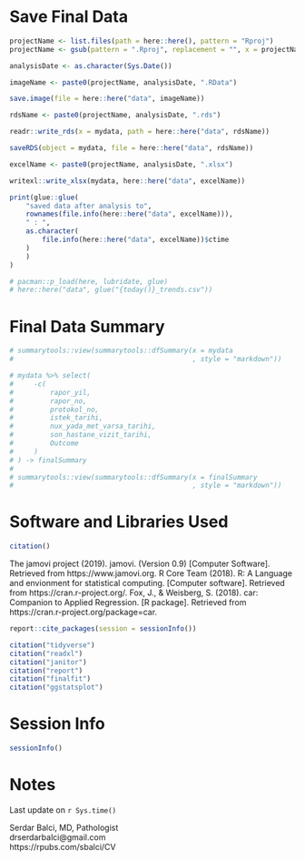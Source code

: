 
# Save Final Data  {.appendix}  

```r

projectName <- list.files(path = here::here(), pattern = "Rproj")
projectName <- gsub(pattern = ".Rproj", replacement = "", x = projectName)

analysisDate <- as.character(Sys.Date())

imageName <- paste0(projectName, analysisDate, ".RData")

save.image(file = here::here("data", imageName))

rdsName <- paste0(projectName, analysisDate, ".rds")

readr::write_rds(x = mydata, path = here::here("data", rdsName))

saveRDS(object = mydata, file = here::here("data", rdsName))

excelName <- paste0(projectName, analysisDate, ".xlsx")

writexl::write_xlsx(mydata, here::here("data", excelName))

print(glue::glue(
    "saved data after analysis to",
    rownames(file.info(here::here("data", excelName))),
    " : ",
    as.character(
        file.info(here::here("data", excelName))$ctime
    )
    )
)

# pacman::p_load(here, lubridate, glue)
# here::here("data", glue("{today()}_trends.csv"))

```


\pagebreak


# Final Data Summary {.appendix}  


```r
# summarytools::view(summarytools::dfSummary(x = mydata
#                                            , style = "markdown"))
```


```r
# mydata %>% select(
#     -c(
#         rapor_yil,
#         rapor_no,
#         protokol_no,
#         istek_tarihi,
#         nux_yada_met_varsa_tarihi,
#         son_hastane_vizit_tarihi,
#         Outcome
#     )
# ) -> finalSummary
# 
# summarytools::view(summarytools::dfSummary(x = finalSummary
#                                            , style = "markdown"))
```


\pagebreak



# Software and Libraries Used {.appendix}  

```r
citation()
```

The jamovi project (2019). jamovi. (Version 0.9) [Computer Software]. Retrieved from https://www.jamovi.org.
R Core Team (2018). R: A Language and envionment for statistical computing. [Computer software]. Retrieved from https://cran.r-project.org/.
Fox, J., & Weisberg, S. (2018). car: Companion to Applied Regression. [R package]. Retrieved from https://cran.r-project.org/package=car.


```r
report::cite_packages(session = sessionInfo())
```


```r
citation("tidyverse")
citation("readxl")
citation("janitor")
citation("report")
citation("finalfit")
citation("ggstatsplot")
```



\pagebreak

# Session Info {.appendix} 

```r
sessionInfo()
```



\pagebreak



# Notes {.appendix}  

Last update on `r Sys.time()`  

Serdar Balci, MD, Pathologist  
drserdarbalci@gmail.com  
https://rpubs.com/sbalci/CV   




